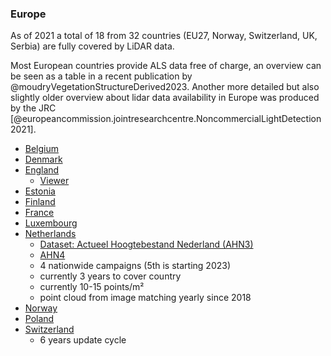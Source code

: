 
### Europe

As of 2021 a total of 18 from 32 countries (EU27, Norway, Switzerland, UK, Serbia) are fully covered by LiDAR data. 
 
Most European countries provide ALS data free of charge, an overview can be seen as a table in a recent publication by @moudryVegetationStructureDerived2023. Another more detailed but also slightly older overview about lidar data availability in Europe was produced by the JRC [@europeancommission.jointresearchcentre.NoncommercialLightDetection2021].

- [Belgium](https://remotesensing.vlaanderen.be/apps/openlidar/#collapseDataDownload)
- [Denmark](https://dataforsyningen.dk/data/3931)
- [England](https://environmentagency.blog.gov.uk/2015/09/18/laser-surveys-light-up-open-data/)
    - [Viewer](https://experience.arcgis.com/experience/753ad2ebd3554fa696885b8c366c3049/page/LIDAR/?views=Point-Cloud%2CIndex-Catalogues--)
- [Estonia](https://geoportaal.maaamet.ee/eng/Spatial-Data/Geo3D/3D-Data-p836.html)
- [Finland](https://www.maanmittauslaitos.fi/en/maps-and-spatial-data/expert-users/product-descriptions/laser-scanning-data-5-p)
- [France](https://geoservices.ign.fr/lidarhd)
- [Luxembourg](https://lidar.geoportail.lu/)
- [Netherlands](https://www.ahn.nl/)
    - [Dataset: Actueel Hoogtebestand Nederland (AHN3)](https://www.pdok.nl/introductie/-/article/actueel-hoogtebestand-nederland-ahn3-)
    - [AHN4](https://www.ahn.nl/_flysystem/media/ahn4_in_drie_jaar._en_daarna_-_jeroen_leusink_hwh.pdf)
    - 4 nationwide campaigns (5th is starting 2023)
    - currently 3 years to cover country
    - currently 10-15 points/m²
    - point cloud from image matching yearly since 2018
- [Norway](https://hoydedata.no/LaserInnsyn2/)
- [Poland](https://mapy.geoportal.gov.pl/imap/Imgp_2.html)
- [Switzerland](https://www.swisstopo.admin.ch/en/geodata/height/surface3d.html#download)
    - 6 years update cycle
